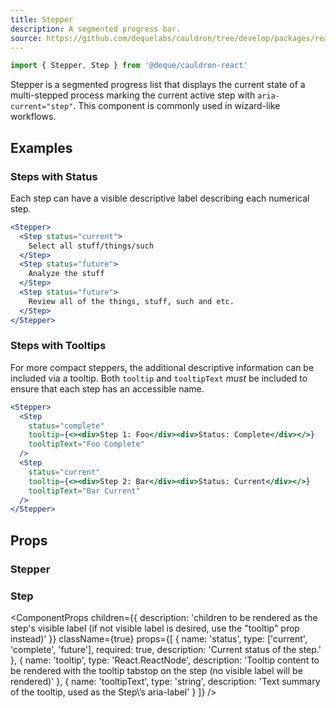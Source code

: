 ```yaml
---
title: Stepper
description: A segmented progress bar.
source: https://github.com/dequelabs/cauldron/tree/develop/packages/react/src/components/Stepper/index.tsx
---
```



```jsx
import { Stepper, Step } from '@deque/cauldron-react'
```

Stepper is a segmented progress list that displays the current state of a multi-stepped process marking the current active step with `aria-current="step"`. This component is commonly used in wizard-like workflows.

## Examples

### Steps with Status

Each step can have a visible descriptive label describing each numerical step.

```jsx example
<Stepper>
  <Step status="current">
    Select all stuff/things/such
  </Step>
  <Step status="future">
    Analyze the stuff
  </Step>
  <Step status="future">
    Review all of the things, stuff, such and etc.
  </Step>
</Stepper>
```

### Steps with Tooltips

For more compact steppers, the additional descriptive information can be included via a tooltip. Both `tooltip` and `tooltipText` _must_ be included to ensure that each step has an accessible name.

```jsx example
<Stepper>
  <Step
    status="complete"
    tooltip={<><div>Step 1: Foo</div><div>Status: Complete</div></>}
    tooltipText="Foo Complete"
  />
  <Step
    status="current"
    tooltip={<><div>Step 2: Bar</div><div>Status: Current</div></>}
    tooltipText="Bar Current"
  />
</Stepper>
```

## Props

### Stepper

<ComponentProps
  children={true}
  className={true}
/>

### Step

<ComponentProps
  children={{
    description: 'children to be rendered as the step\'s visible label (if not visible label is desired, use the "tooltip" prop instead)'
  }}
  className={true}
  props={[
    {
      name: 'status',
      type: ['current', 'complete', 'future'],
      required: true,
      description: 'Current status of the step.'
    },
    {
      name: 'tooltip',
      type: 'React.ReactNode',
      description: 'Tooltip content to be rendered with the tooltip tabstop on the step (no visible label will be rendered)'
    },
    {
      name: 'tooltipText',
      type: 'string',
      description: 'Text summary of the tooltip, used as the Step\’s aria-label'
    }
  ]}
/>
